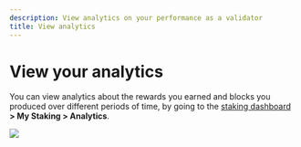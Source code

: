 ```yaml
---
description: View analytics on your performance as a validator
title: View analytics
---
```



# View your analytics

You can view analytics about the rewards you earned and blocks you
produced over different periods of time, by going to
the [staking dashboard](https://saigon-staking.roninchain.com/) **> My Staking > Analytics**.

<img src={analytics} width={1280} />
